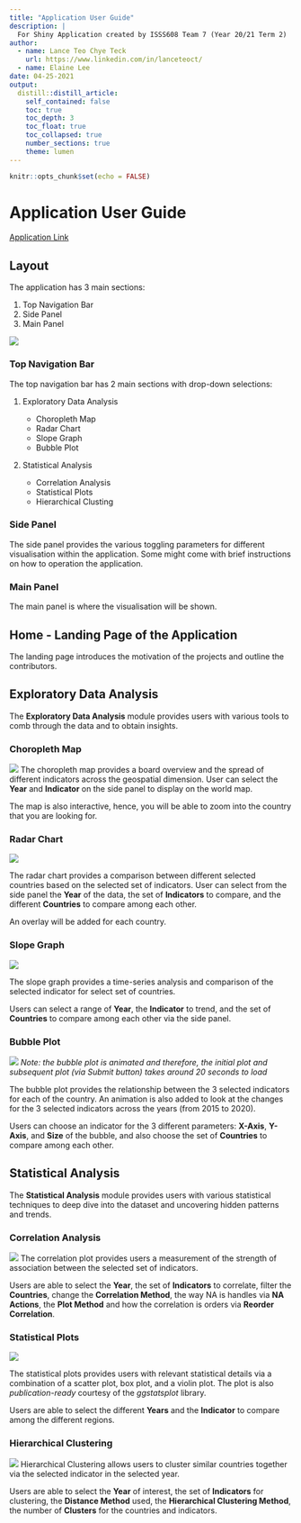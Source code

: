 ```yaml
---
title: "Application User Guide"
description: |
  For Shiny Application created by ISSS608 Team 7 (Year 20/21 Term 2)
author:
  - name: Lance Teo Chye Teck
    url: https://www.linkedin.com/in/lanceteoct/
  - name: Elaine Lee
date: 04-25-2021
output:
  distill::distill_article:
    self_contained: false
    toc: true
    toc_depth: 3
    toc_float: true
    toc_collapsed: true
    number_sections: true
    theme: lumen
---
```



```r
knitr::opts_chunk$set(echo = FALSE)
```

# Application User Guide

[Application Link](https://lanceteo89.shinyapps.io/INNOVAC/)

## Layout

The application has 3 main sections:

1. Top Navigation Bar
2. Side Panel
3. Main Panel

![](./images/layout.png) 

### Top Navigation Bar

The top navigation bar has 2 main sections with drop-down selections:

1. Exploratory Data Analysis

    * Choropleth Map
    * Radar Chart
    * Slope Graph
    * Bubble Plot

2. Statistical Analysis

    * Correlation Analysis
    * Statistical Plots
    * Hierarchical Clusting
  
### Side Panel

The side panel provides the various toggling parameters for different visualisation within the application.
Some might come with brief instructions on how to operation the application.

### Main Panel

The main panel is where the visualisation will be shown.

## Home - Landing Page of the Application

The landing page introduces the motivation of the projects and outline the contributors.

## Exploratory Data Analysis

The **Exploratory Data Analysis** module provides users with various tools to comb through the data and to obtain insights.

### Choropleth Map

![](./images/choropleth.png) 
The choropleth map provides a board overview and the spread of different indicators across the geospatial dimension.
User can select the **Year** and **Indicator** on the side panel to display on the world map.

The map is also interactive, hence, you will be able to zoom into the country that you are looking for.

### Radar Chart

![](./images/radar.png) 

The radar chart provides a comparison between different selected countries based on the selected set of indicators.
User can select from the side panel the **Year** of the data, the set of **Indicators** to compare, and the different **Countries** to compare among each other.

An overlay will be added for each country.

### Slope Graph

![](./images/slope.png) 

The slope graph provides a time-series analysis and comparison of the selected indicator for select set of countries.

Users can select a range of **Year**, the **Indicator** to trend, and the set of **Countries** to compare among each other via the side panel.

### Bubble Plot

![](./images/bubble.png) 
*Note: the bubble plot is animated and therefore, the initial plot and subsequent plot (via Submit button) takes around 20 seconds to load*

The bubble plot provides the relationship between the 3 selected indicators for each of the country. An animation is also added to look at the changes for the 3 selected indicators across the years (from 2015 to 2020).

Users can choose an indicator for the 3 different parameters: **X-Axis**, **Y-Axis**, and **Size** of the bubble, and also choose the set of **Countries** to compare among each other.


## Statistical Analysis

The **Statistical Analysis** module provides users with various statistical techniques to deep dive into the dataset and uncovering hidden patterns and trends.

### Correlation Analysis

![](./images/correlation.png) 
The correlation plot provides users a measurement of the strength of association between the selected set of indicators.

Users are able to select the **Year**, the set of **Indicators** to correlate, filter the **Countries**, change the **Correlation Method**, the way NA is handles via **NA Actions**, the **Plot Method** and how the correlation is orders via **Reorder Correlation**.


### Statistical Plots

![](./images/stats.png) 

The statistical plots provides users with relevant statistical details via a combination of a scatter plot, box plot, and a violin plot.
The plot is also *publication-ready* courtesy of the *ggstatsplot* library.

Users are able to select the different **Years** and the **Indicator** to compare among the different regions.

### Hierarchical Clustering

![](./images/hclust.png) 
Hierarchical Clustering allows users to cluster similar countries together via the selected indicator in the selected year.

Users are able to select the **Year** of interest, the set of **Indicators** for clustering, the **Distance Method** used, the **Hierarchical Clustering Method**, the number of **Clusters** for the countries and indicators.













